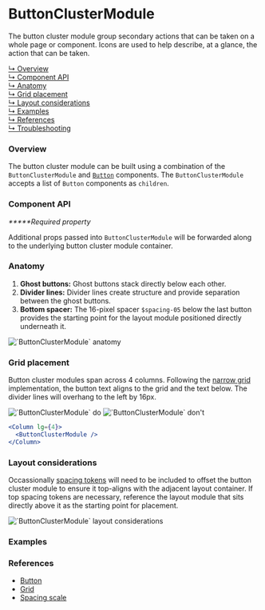 



# ButtonClusterModule

The button cluster module group secondary actions that can be taken on a whole
page or component. Icons are used to help describe, at a glance, the action that
can be taken.

[↳ Overview](#overview)  
[↳ Component API](#component-api)  
[↳ Anatomy](#anatomy)  
[↳ Grid placement](#grid-placement)  
[↳ Layout considerations](#layout-considerations)  
[↳ Examples](#examples)  
[↳ References](#references)  
[↳ Troubleshooting](#troubleshooting)

### Overview

The button cluster module can be built using a combination of the
`ButtonClusterModule` and
[`Button`](https://react.carbondesignsystem.com/?path=/docs/button) components.
The `ButtonClusterModule` accepts a list of `Button` components as `children`.

<Canvas>
  <Story
    id={getDocsId('layout-modules-buttonclustermodule--default')}
    parameters={parameters}
  />
</Canvas>

### Component API

<ArgsTable />

_**\***Required property_

Additional props passed into `ButtonClusterModule` will be forwarded along to
the underlying button cluster module container.

### Anatomy

1. **Ghost buttons:** Ghost buttons stack directly below each other.
2. **Divider lines:** Divider lines create structure and provide separation
   between the ghost buttons.
3. **Bottom spacer:** The 16-pixel spacer `$spacing-05` below the last button
   provides the starting point for the layout module positioned directly
   underneath it.

<img alt="`ButtonClusterModule` anatomy" src={anatomy} />

### Grid placement

Button cluster modules span across 4 columns. Following the
[narrow grid](https://react.carbondesignsystem.com/?path=/docs/grid--narrow)
implementation, the button text aligns to the grid and the text below. The
divider lines will overhang to the left by 16px.

<Row>
  <Column>
    <img alt="`ButtonClusterModule` do" src={doImage} />
  </Column>

  <Column>
    <img alt="`ButtonClusterModule` don't" src={dont} />
  </Column>
</Row>

```jsx
<Column lg={4}>
  <ButtonClusterModule />
</Column>
```

### Layout considerations

Occassionally
[spacing tokens](https://carbondesignsystem.com/guidelines/spacing/overview#spacing-scale)
will need to be included to offset the button cluster module to ensure it
top-aligns with the adjacent layout container. If top spacing tokens are
necessary, reference the layout module that sits directly above it as the
starting point for placement.

<img
  alt="`ButtonClusterModule` layout considerations"
  src={layoutConsiderations}
/>

### Examples

<Row>
  <Overview />
</Row>

### References

- [Button](https://react.carbondesignsystem.com/?path=/docs/button)
- [Grid](https://react.carbondesignsystem.com/?path=/docs/grid--narrow)
- [Spacing scale](https://carbondesignsystem.com/guidelines/spacing/overview#spacing-scale)

<Troubleshooting />
